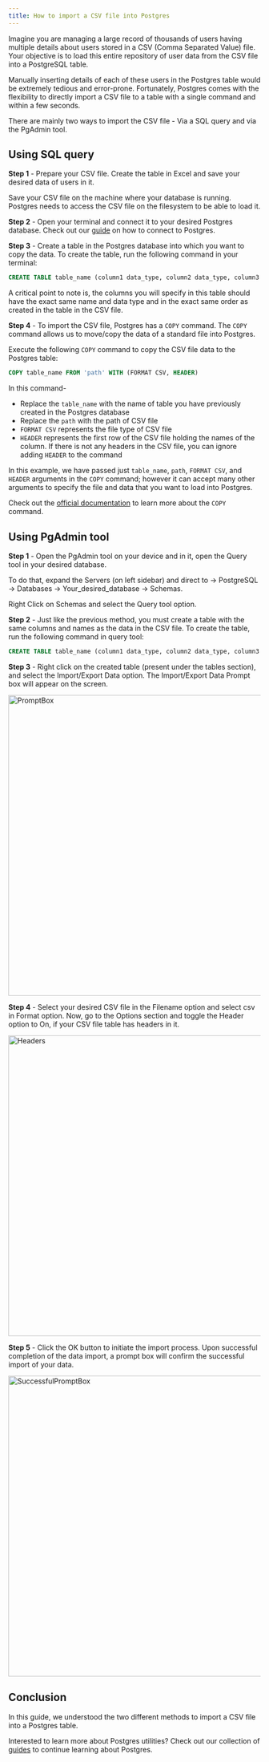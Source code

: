 ```yaml
---
title: How to import a CSV file into Postgres
---
```



Imagine you are managing a large record of thousands of users having multiple details about users stored in a CSV (Comma Separated Value) file. Your objective is to load this entire repository of user data from the CSV file into a PostgreSQL table.

Manually inserting details of each of these users in the Postgres table would be extremely tedious and error-prone. Fortunately, Postgres comes with the flexibility to directly import a CSV file to a table with a single command and within a few seconds.

There are mainly two ways to import the CSV file - Via a SQL query and via the PgAdmin tool.

## Using SQL query

**Step 1** - Prepare your CSV file. Create the table in Excel and save your desired data of users in it.

<Callout variant='tip'>
	Save your CSV file on the machine where your database is running. Postgres
	needs to access the CSV file on the filesystem to be able to load it.
</Callout>

**Step 2** - Open your terminal and connect it to your desired Postgres database. Check out our [guide](https://tembo.io/docs/postgres_guides/how-to-connect-to-postgres/) on how to connect to Postgres.

**Step 3** - Create a table in the Postgres database into which you want to copy the data. To create the table, run the following command in your terminal:

```sql
CREATE TABLE table_name (column1 data_type, column2 data_type, column3 data_type, …);
```

A critical point to note is, the columns you will specify in this table should have the exact same name and data type and in the exact same order as created in the table in the CSV file.

**Step 4** - To import the CSV file, Postgres has a `COPY` command. The `COPY` command allows us to move/copy the data of a standard file into Postgres.

Execute the following `COPY` command to copy the CSV file data to the Postgres table:

```sql
COPY table_name FROM 'path' WITH (FORMAT CSV, HEADER)
```

In this command-

-   Replace the `table_name` with the name of table you have previously created in the Postgres database
-   Replace the `path` with the path of CSV file
-   `FORMAT CSV` represents the file type of CSV file
-   `HEADER` represents the first row of the CSV file holding the names of the column. If there is not any headers in the CSV file, you can ignore adding `HEADER` to the command

In this example, we have passed just `table_name`, `path`, `FORMAT CSV`, and `HEADER` arguments in the `COPY` command; however it can accept many other arguments to specify the file and data that you want to load into Postgres.

Check out the [official documentation](https://www.postgresql.org/docs/current/sql-copy.html) to learn more about the `COPY` command.

## Using PgAdmin tool

**Step 1** - Open the PgAdmin tool on your device and in it, open the Query tool in your desired database.

To do that, expand the Servers (on left sidebar) and direct to → PostgreSQL → Databases → Your_desired_database → Schemas.

Right Click on Schemas and select the Query tool option.

**Step 2** - Just like the previous method, you must create a table with the same columns and names as the data in the CSV file. To create the table, run the following command in query tool:

```sql
CREATE TABLE table_name (column1 data_type, column2 data_type, column3 data_type, …);
```

**Step 3** - Right click on the created table (present under the tables section), and select the Import/Export Data option. The Import/Export Data Prompt box will appear on the screen.

<Image src={PromptBox} width='600' alt='PromptBox' />

**Step 4** - Select your desired CSV file in the Filename option and select csv in Format option. Now, go to the Options section and toggle the Header option to On, if your CSV file table has headers in it.

<Image src={Headers} width='600' alt='Headers' />

**Step 5** - Click the OK button to initiate the import process. Upon successful completion of the data import, a prompt box will confirm the successful import of your data.

<Image src={SuccessfulPromptBox} width='600' alt='SuccessfulPromptBox' />

## Conclusion

In this guide, we understood the two different methods to import a CSV file into a Postgres table.

Interested to learn more about Postgres utilities? Check out our collection of [guides](/docs/getting-started/postgres_guides/all-possible-joins-in-postgres) to continue learning about Postgres.
